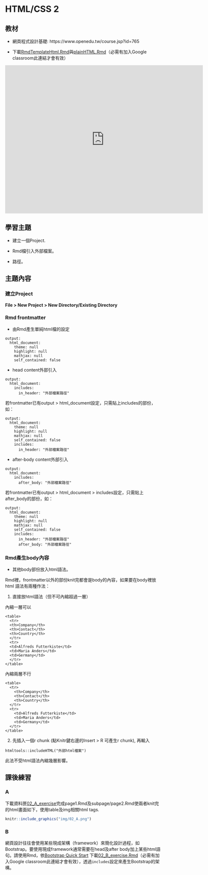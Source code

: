 # HTML/CSS 2 {#htmlcss2}

## 教材

  * 網頁程式設計基礎: https://www.openedu.tw/course.jsp?id=765

  * 下載[RmdTemplateHtml.Rmd](https://drive.google.com/open?id=1r4AHjPcirfeaNvjRoIopIhUmiy4nivvf)與[plainHTML.Rmd](https://drive.google.com/open?id=1v_MMgQguYvo8Gk-2nbgdCdsQuQvTyA-Y)（必需有加入Google classroom此連結才會有效）

<iframe id="vm2" src="https://player.vimeo.com/video/397441578" width="640" height="480" frameborder="0" allow="autoplay; fullscreen" allowfullscreen></iframe>

## 學習主題

  * 建立一個Project. 
  
  * Rmd檔引入外部檔案。
  
  * 路徑。
  
## 主題內容

### 建立Project

**File > New Project > New Directory/Existing Directory**

### Rmd frontmatter

  * 由Rmd產生單純html檔的設定

```
output: 
  html_document:
    theme: null
    highlight: null
    mathjax: null
    self_contained: false
```

  * head content外部引入

```
output:
  html_document:
    includes:
      in_header: "外部檔案路徑"
```

<div class="alert alert-warning">
若frontmatter已有output > html_document設定，只需貼上includes的部份，如：
```
output: 
  html_document:
    theme: null
    highlight: null
    mathjax: null
    self_contained: false
    includes:
      in_header: "外部檔案路徑"
```
</div>

  * after-body content外部引入

```
output:
  html_document:
    includes:
      after_body: "外部檔案路徑"
```


<div class="alert alert-warning">
若frontmatter已有output > html_document > includes設定，只需貼上after_body的部份，如：
```
output: 
  html_document:
    theme: null
    highlight: null
    mathjax: null
    self_contained: false
    includes:
      in_header: "外部檔案路徑"
      after_body: "外部檔案路徑"
```
</div>

### Rmd產生body內容

  * 其他body部份放入html語法。
  
Rmd裡，frontmatter以外的部份knit完都會是body的內容，如果要在body裡放html 語法有兩種作法： 

1. 直接放html語法（但不可內縮超過一層）

內縮一層可以
```
<table>
  <tr>
  <th>Company</th>
  <th>Contact</th>
  <th>Country</th>
  </tr>
  <tr>
  <td>Alfreds Futterkiste</td>
  <td>Maria Anders</td>
  <td>Germany</td>
  </tr>
</table>
```

內縮兩層不行
```
<table>
  <tr>
    <th>Company</th>
    <th>Contact</th>
    <th>Country</th>
  </tr>
  <tr>
    <td>Alfreds Futterkiste</td>
    <td>Maria Anders</td>
    <td>Germany</td>
  </tr>
</table>
```

2. 先插入一個r chunk (點Knitr鍵右邊的Insert > R 可產生r chunk), 再輸入

```
htmltools::includeHTML("外部html檔案")
```
此法不受html語法內縮幾層影響。


## 課後練習

### A

下載資料匣[02_A_exercise](https://drive.google.com/open?id=1zNLDh8XO2zwwD_Vt3_eziATn9ZwpF0hR)完成page1.Rmd及subpage/page2.Rmd使兩者knit完的html畫面如下，使用table及img相關html tags.

```r
knitr::include_graphics("img/02_A.png")
```


### B

網頁設計往往會使用某些現成架構（framework）來簡化設計過程，如Bootstrap。要使用現成framework通常需要在head及after body加上某些html語句。請使用Rmd，依[Bootstrap Quick Start](https://getbootstrap.com/docs/4.4/getting-started/introduction/)
下載[02_B_exercise.Rmd](https://drive.google.com/open?id=1sCcG77lA7p-YiU5ZMLD-PQwSR7Xkfkz7)（必需有加入Google classroom此連結才會有效），透過`includes`設定來產生Bootstrap的架構。